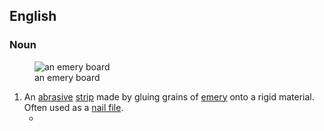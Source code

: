 ==English==

===Noun===
{{en-noun}}
[[File:Emeryboard.jpg|thumb|right|an emery board]]
# An [[abrasive]] [[strip]] made by gluing grains of [[emery]] onto a rigid material. Often used as a [[nail file]].
#* {{quote-text|en|year=2009|author=Chris Epting|title=The Early Polo Grounds|page=1948|passage=He was known for throwing the “emery ball,” a baseball that had been scuffed with a piece of '''emery board''' hidden in the heel of his glove.}}